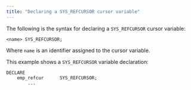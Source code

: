 ```yaml
---
title: "Declaring a SYS_REFCURSOR cursor variable"
---
```


<div id="declaring_a_sys_refcursor_cursor_variable" class="registered_link"></div>

The following is the syntax for declaring a `SYS_REFCURSOR` cursor variable:

```text
<name> SYS_REFCURSOR;
```

Where `name` is an identifier assigned to the cursor variable.

This example shows a `SYS_REFCURSOR` variable declaration:

```text
DECLARE
    emp_refcur      SYS_REFCURSOR;
        ...
```
